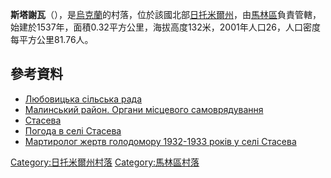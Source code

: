 {{coord|50|46|10|N|29|32|10|E|scale:30000|display=title}}

'''斯塔謝瓦'''（{{lang-uk|Стасева}}），是[[烏克蘭|烏克蘭]]的村落，位於該國北部[[日托米爾州|日托米爾州]]，由[[馬林區|馬林區]]負責管轄，始建於1537年，面積0.32平方公里，海拔高度132米，2001年人口26，人口密度每平方公里81.76人。

==參考資料==
* [http://gska2.rada.gov.ua/pls/z7502/A007?rdat1=19.10.2010&rf7691=11838 Любовицька сільська рада]{{dead link|date=2017年12月 |bot=InternetArchiveBot |fix-attempted=yes }}
*[https://web.archive.org/web/20160311115359/http://www.malyn-rayrada.org.ua/index.php?option=com_content&view=category&layout=blog&id=10&Itemid=17&lang=uk Малинський район. Органи місцевого самоврядування]
*[http://gska2.rada.gov.ua/pls/z7502/A005?rdat1=19.10.2010&rf7571=9843 Стасева]{{dead link|date=2018年3月 |bot=InternetArchiveBot |fix-attempted=yes }}
* [http://weather.in.ua/ua/zhitomirskaja/25070 Погода в селі Стасева] {{Wayback|url=http://weather.in.ua/ua/zhitomirskaja/25070 |date=20160305085827 }}
* [http://194.44.219.55:8099/pt?pt=19438 Мартиролог жертв голодомору 1932-1933 років у селі Стасева]{{dead link|date=2018年3月 |bot=InternetArchiveBot |fix-attempted=yes }}

{{DEFAULTSORT:Стасева}}
[[Category:日托米爾州村落|Category:日托米爾州村落]]
[[Category:馬林區村落|Category:馬林區村落]]


{{Zhytomyr-geo-stub}}